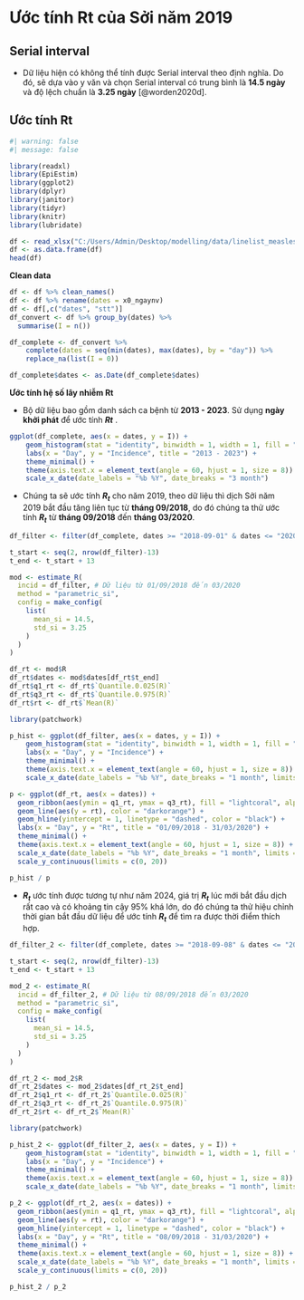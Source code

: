 # Ước tính Rt của Sởi năm 2019

## Serial interval

-   Dữ liệu hiện có không thể tính được Serial interval theo định nghĩa. Do đó, sẽ dựa vào y văn và chọn Serial interval có trung bình là **14.5 ngày** và độ lệch chuẩn là **3.25 ngày** [@worden2020d].

## Ước tính Rt

```{r}
#| warning: false
#| message: false

library(readxl)
library(EpiEstim)
library(ggplot2)
library(dplyr)
library(janitor)
library(tidyr)
library(knitr)
library(lubridate)

df <- read_xlsx("C:/Users/Admin/Desktop/modelling/data/linelist_measles_hcmc.xlsx", sheet = "DS 2013-2023")
df <- as.data.frame(df)
head(df)
```

**Clean data**

```{r}
df <- df %>% clean_names()
df <- df %>% rename(dates = x0_ngaynv)
df <- df[,c("dates", "stt")]
df_convert <- df %>% group_by(dates) %>% 
  summarise(I = n())

df_complete <- df_convert %>%
    complete(dates = seq(min(dates), max(dates), by = "day")) %>%
    replace_na(list(I = 0))

df_complete$dates <- as.Date(df_complete$dates)
```

**Ước tính hệ số lây nhiễm Rt**

-   Bộ dữ liệu bao gồm danh sách ca bệnh từ **2013 - 2023**. Sử dụng **ngày khởi phát** để ước tính ***Rt*** .

```{r}
ggplot(df_complete, aes(x = dates, y = I)) +
    geom_histogram(stat = "identity", binwidth = 1, width = 1, fill = "lightgrey", color = "black") +
    labs(x = "Day", y = "Incidence", title = "2013 - 2023") +
    theme_minimal() + 
    theme(axis.text.x = element_text(angle = 60, hjust = 1, size = 8)) + 
    scale_x_date(date_labels = "%b %Y", date_breaks = "3 month")
```

-   Chúng ta sẽ ước tính ***R~t~*** cho năm 2019, theo dữ liệu thì dịch Sởi năm 2019 bắt đầu tăng liên tục từ **tháng 09/2018**, do đó chúng ta thử ước tính ***R~t~*** từ **tháng 09/2018** đến **tháng 03/2020**.

```{r}
df_filter <- filter(df_complete, dates >= "2018-09-01" & dates <= "2020-03-31")
```

```{r}
t_start <- seq(2, nrow(df_filter)-13)
t_end <- t_start + 13

mod <- estimate_R(
  incid = df_filter, # Dữ liệu từ 01/09/2018 đến 03/2020
  method = "parametric_si", 
  config = make_config(
    list(
      mean_si = 14.5, 
      std_si = 3.25
    )
  )
)

df_rt <- mod$R
df_rt$dates <- mod$dates[df_rt$t_end]
df_rt$q1_rt <- df_rt$`Quantile.0.025(R)`
df_rt$q3_rt <- df_rt$`Quantile.0.975(R)`
df_rt$rt <- df_rt$`Mean(R)`
```

```{r}
library(patchwork)

p_hist <- ggplot(df_filter, aes(x = dates, y = I)) +
    geom_histogram(stat = "identity", binwidth = 1, width = 1, fill = "lightgrey", color = "black") +
    labs(x = "Day", y = "Incidence") +
    theme_minimal() + 
    theme(axis.text.x = element_text(angle = 60, hjust = 1, size = 8)) + 
    scale_x_date(date_labels = "%b %Y", date_breaks = "1 month", limits = c(ymd("2018-09-01"), ymd("2020-03-31")))

p <- ggplot(df_rt, aes(x = dates)) +
  geom_ribbon(aes(ymin = q1_rt, ymax = q3_rt), fill = "lightcoral", alpha = 0.3) + 
  geom_line(aes(y = rt), color = "darkorange") +
  geom_hline(yintercept = 1, linetype = "dashed", color = "black") + 
  labs(x = "Day", y = "Rt", title = "01/09/2018 - 31/03/2020") +
  theme_minimal() +
  theme(axis.text.x = element_text(angle = 60, hjust = 1, size = 8)) +
  scale_x_date(date_labels = "%b %Y", date_breaks = "1 month", limits = c(ymd("2018-09-01"), ymd("2020-03-31"))) +
  scale_y_continuous(limits = c(0, 20))

p_hist / p
```

-   ***R~t~*** ước tính được tương tự như năm 2024, giá trị ***R~t~*** lúc mới bắt đầu dịch rất cao và có khoảng tin cậy 95% khá lớn, do đó chúng ta thử hiệu chỉnh thời gian bắt đầu dữ liệu để ước tính ***R~t~*** để tìm ra được thời điểm thích hợp.

```{r}
df_filter_2 <- filter(df_complete, dates >= "2018-09-08" & dates <= "2020-03-31")
```

```{r}
t_start <- seq(2, nrow(df_filter)-13)
t_end <- t_start + 13

mod_2 <- estimate_R(
  incid = df_filter_2, # Dữ liệu từ 08/09/2018 đến 03/2020
  method = "parametric_si", 
  config = make_config(
    list(
      mean_si = 14.5, 
      std_si = 3.25
    )
  )
)

df_rt_2 <- mod_2$R
df_rt_2$dates <- mod_2$dates[df_rt_2$t_end]
df_rt_2$q1_rt <- df_rt_2$`Quantile.0.025(R)`
df_rt_2$q3_rt <- df_rt_2$`Quantile.0.975(R)`
df_rt_2$rt <- df_rt_2$`Mean(R)`
```

```{r}
library(patchwork)

p_hist_2 <- ggplot(df_filter_2, aes(x = dates, y = I)) +
    geom_histogram(stat = "identity", binwidth = 1, width = 1, fill = "lightgrey", color = "black") +
    labs(x = "Day", y = "Incidence") +
    theme_minimal() + 
    theme(axis.text.x = element_text(angle = 60, hjust = 1, size = 8)) + 
    scale_x_date(date_labels = "%b %Y", date_breaks = "1 month", limits = c(ymd("2018-09-08"), ymd("2020-03-31")))

p_2 <- ggplot(df_rt_2, aes(x = dates)) +
  geom_ribbon(aes(ymin = q1_rt, ymax = q3_rt), fill = "lightcoral", alpha = 0.3) + 
  geom_line(aes(y = rt), color = "darkorange") +
  geom_hline(yintercept = 1, linetype = "dashed", color = "black") + 
  labs(x = "Day", y = "Rt", title = "08/09/2018 - 31/03/2020") +
  theme_minimal() +
  theme(axis.text.x = element_text(angle = 60, hjust = 1, size = 8)) +
  scale_x_date(date_labels = "%b %Y", date_breaks = "1 month", limits = c(ymd("2018-09-08"), ymd("2020-03-31"))) +
  scale_y_continuous(limits = c(0, 20))

p_hist_2 / p_2
```
